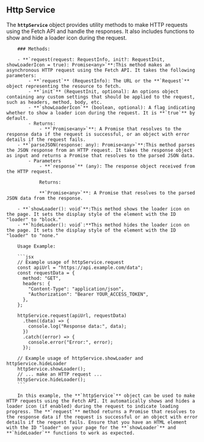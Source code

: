 ## Http Service

The **`httpService`** object provides utility methods to make HTTP requests using the Fetch API and handle the responses. It also includes functions to show and hide a loader icon during the request.
        
        ### Methods:
        
        - **`request(request: RequestInfo, init?: RequestInit, showLoaderIcon = true): Promise<any>`**:This method makes an asynchronous HTTP request using the Fetch API. It takes the following parameters:
            - **`request`** (RequestInfo): The URL or the **`Request`** object representing the resource to fetch.
            - **`init`** (RequestInit, optional): An options object containing any custom settings that should be applied to the request, such as headers, method, body, etc.
            - **`showLoaderIcon`** (boolean, optional): A flag indicating whether to show a loader icon during the request. It is **`true`** by default.
            - Returns:
                - **`Promise<any>`**: A Promise that resolves to the response data if the request is successful, or an object with error details if the request fails.
        - **`parseJSON(response: any): Promise<any>`**:This method parses the JSON response from an HTTP request. It takes the response object as input and returns a Promise that resolves to the parsed JSON data.
            - Parameters
                - **`response`** (any): The response object received from the HTTP request.
                
                Returns:
                
                **`Promise<any>`**: A Promise that resolves to the parsed JSON data from the response.
                
        - **`showLoader(): void`**:This method shows the loader icon on the page. It sets the display style of the element with the ID "loader" to "block."
        - **`hideLoader(): void`:**This method hides the loader icon on the page. It sets the display style of the element with the ID "loader" to "none."
        
        Usage Example:
        
        ```jsx
        // Example usage of httpService.request
        const apiUrl = "https://api.example.com/data";
        const requestData = {
          method: "GET",
          headers: {
            "Content-Type": "application/json",
            "Authorization": "Bearer YOUR_ACCESS_TOKEN",
          },
        };
        
        httpService.request(apiUrl, requestData)
          .then((data) => {
            console.log("Response data:", data);
          })
          .catch((error) => {
            console.error("Error:", error);
          });
        
        // Example usage of httpService.showLoader and httpService.hideLoader
        httpService.showLoader();
        // ... make an HTTP request ...
        httpService.hideLoader();
        ```
        
        In this example, the **`httpService`** object can be used to make HTTP requests using the Fetch API. It automatically shows and hides a loader icon (if enabled) during the request to indicate loading progress. The **`request`** method returns a Promise that resolves to the response data if the request is successful or an object with error details if the request fails. Ensure that you have an HTML element with the ID "loader" on your page for the **`showLoader`** and **`hideLoader`** functions to work as expected.
